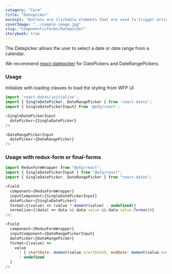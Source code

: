 ```yaml
---
category: "Core"
title: "Datepicker"
excerpt: "Buttons are clickable elements that are used to trigger actions."
coverImage: "../sample-image.jpg"
slug: "Components/Forms/Datepicker"
storybook: true
---
```


The Datepicker allows the user to select a date or date range from a calendar.

We recommend [react-datepicker](https://www.npmjs.com/package/react-datepicker) for DatePickers and DateRangePickers.

### Usage

Initialize with loading classes to load the styling from WFP UI

```js
import 'react-dates/initialize';
import { SingleDatePicker, DateRangePicker } from 'react-dates';
import { SingleDatePickerInput} from '@wfp/react';

<SingleDatePickerInput
  datePicker={SingleDatePicker}
/>

<DateRangePickerInput
  datePicker={DateRangePicker}
/>
```

### Usage with redux-form or final-forms

```js
import ReduxFormWrapper from "@wfp/react";
import { SingleDatePickerInput } from "@wfp/react";
import { SingleDatePicker, DateRangePicker } from "react-dates";

<Field
  component={ReduxFormWrapper}
  inputComponent={SingleDatePickerInput}
  datePicker={SingleDatePicker}
  format={(value) => (value ? moment(value) : undefined)}
  normalize={(data) => data && data.value && data.value.format()}
/>;
```

```js
<Field
  component={ReduxFormWrapper}
  inputComponent={DateRangePickerInput}
  datePicker={DateRangePicker}
  format={(value) =>
    value
      ? { startDate: moment(value.startDate), endDate: moment(value.endDate) }
      : undefined
  }
/>
```
